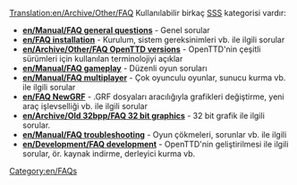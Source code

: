 [[Translation:en/Archive/Other/FAQ]]
{{tr/İçindekiler}}
Kullanılabilir birkaç [https://www.wikipedia.org/wiki/FAQ SSS] kategorisi vardır:

*'''[[en/Manual/FAQ general questions]]''' - Genel sorular
*'''[[en/FAQ installation]]''' - Kurulum, sistem gereksinimleri vb. ile ilgili sorular
*'''[[en/Archive/Other/FAQ OpenTTD versions]]''' - OpenTTD'nin çeşitli sürümleri için kullanılan terminolojiyi açıklar
*'''[[en/Manual/FAQ gameplay]]''' - Düzenli oyun soruları
*'''[[en/Manual/FAQ multiplayer]]''' - Çok oyunculu oyunlar, sunucu kurma vb. ile ilgili sorular
*'''[[en/FAQ NewGRF]]''' - .GRF dosyaları aracılığıyla grafikleri değiştirme, yeni araç işlevselliği vb. ile ilgili sorular
*'''[[en/Archive/Old 32bpp/FAQ 32 bit graphics]]''' - 32 bit grafik ile ilgili sorular.
*'''[[en/Manual/FAQ troubleshooting]]''' - Oyun çökmeleri, sorunlar vb. ile ilgili
*'''[[en/Development/FAQ development]]''' - OpenTTD'nin geliştirilmesi ile ilgili sorular, ör. kaynak indirme, derleyici kurma vb.

[[Category:en/FAQs]]